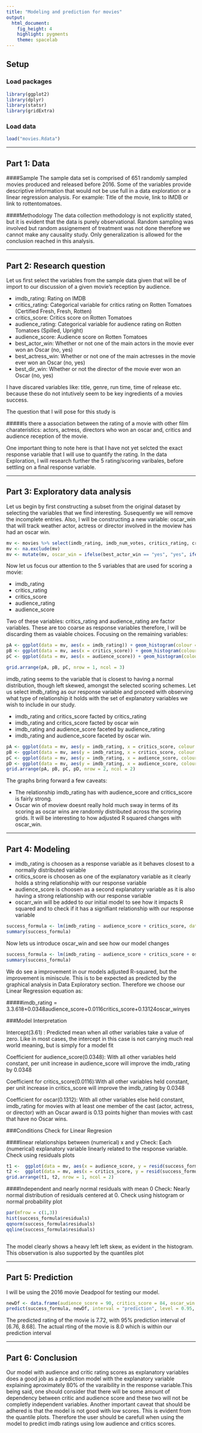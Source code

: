 ```yaml
---
title: "Modeling and prediction for movies"
output: 
  html_document: 
    fig_height: 4
    highlight: pygments
    theme: spacelab
---
```


## Setup

### Load packages

```r
library(ggplot2)
library(dplyr)
library(statsr)
library(gridExtra)
```

### Load data
```r
load("movies.Rdata")
```

* * *

## Part 1: Data

####Sample
The sample data set is comprised of 651 randomly sampled movies produced and released before 2016. Some of the variables provide descriptive information that would not be use full in a data exploration or a linear regression analysis. For example:  Title of the movie, link to IMDB or link to rottentomatoes.

####Methodology
The data collection methodology is not explicitly stated, but it is evident that the data is purely observational. Random sampling was involved but random assignement of treatment was not done therefore we cannot make any causality study. Only generalization is allowed for the conclusion reached in this analysis.

* * *

## Part 2: Research question

Let us first select the variables from the sample data given that will be of import to our discussion of a given movie's reception by audience.

- imdb_rating: Rating on IMDB
- critics_rating: Categorical variable for critics rating on Rotten Tomatoes (Certified Fresh, Fresh, Rotten)
- critics_score: Critics score on Rotten Tomatoes
- audience_rating: Categorical variable for audience rating on Rotten Tomatoes (Spilled, Upright)
- audience_score: Audience score on Rotten Tomatoes
- best_actor_win: Whether or not one of the main actors in the movie ever won an Oscar (no, yes)
- best_actress_win: Whether or not one of the main actresses in the movie ever won an Oscar (no, yes)
- best_dir_win: Whether or not the director of the movie ever won an Oscar (no, yes)

I have discared variables like: title, genre, run time, time of release etc. because these do not intutively seem to be key ingredients of a movies success.

The question that I will pose for this study is

#####Is there a association between the rating of a movie with other film charateristics: actors, actress, directors who won an oscar and, critics and audience reception of the movie.

One important thing to note here is that I have not yet selcted the exact response variable that I will use to quantify the rating. In the data Exploration, I will research further the 5 rating/scoring varibales, before settling on a final response variable.


* * *

## Part 3: Exploratory data analysis

Let us begin by first constructing a subset from the original dataset by selecting the variables that we find interesting. Susequently we will remove the incomplete entries. Also, I will be constructing a new variable: oscar_win that will track weather actor, actress or director involved in the moview has had an oscar win.

```r
mv <- movies %>% select(imdb_rating, imdb_num_votes, critics_rating, critics_score, audience_score, audience_rating,  best_actor_win, best_actress_win, best_dir_win )
mv <- na.exclude(mv)
mv <- mutate(mv, oscar_win = ifelse(best_actor_win == "yes", "yes", ifelse(best_actress_win == "yes", "yes", ifelse(best_dir_win == "yes", "yes", "no"))))
```

Now let us focus our attention to the 5 variables that are used for scoring a movie:

- imdb_rating
- critics_rating
- critics_score
- audience_rating
- audience_score

Two of these variables: critics_rating and audience_rating are factor variables. These are too coarse as response variables therefore, I will be discarding them as vaiable choices. Focusing on the remaining variables:

```r
pA <- ggplot(data = mv, aes(x = imdb_rating)) + geom_histogram(colour = "black", fill = "green", binwidth = .5)
pB <- ggplot(data = mv, aes(x = critics_score)) + geom_histogram(colour = "black", fill = "cyan", binwidth = 5)
pC <- ggplot(data = mv, aes(x = audience_score)) + geom_histogram(colour = "black", fill = "yellow", binwidth = 5)

grid.arrange(pA, pB, pC, nrow = 1, ncol = 3)

```


imdb_rating seems to the variable that is closest to having a normal distribution, though left skewed, amongst the selected scoring schemes. Let us select imdb_rating as our response variable and proceed with observing what type of relationship it holds with the set of explanatory variables we wish to include in our study.

- imdb_rating and critics_score facted by critics_rating
- imdb_rating and critics_score facted by oscar win
- imdb_rating and audience_score faceted by audience_rating
- imdb_rating and audience_score faceted by oscar win.

```r
pA <- ggplot(data = mv, aes(y = imdb_rating, x = critics_score, colour = critics_rating)) + geom_point()
pB <- ggplot(data = mv, aes(y = imdb_rating, x = critics_score, colour = oscar_win)) + geom_point()
pC <- ggplot(data = mv, aes(y = imdb_rating, x = audience_score, colour = audience_rating)) + geom_point()
pD <- ggplot(data = mv, aes(y = imdb_rating, x = audience_score, colour = oscar_win)) + geom_point()
grid.arrange(pA, pB, pC, pD, nrow = 2, ncol = 2)
```

The graphs bring forward a few caveats:

- The relationship imdb_rating has with audience_score and critics_score is fairly strong. 
- Oscar win of  moview doesnt really hold much sway in terms of its scoring as oscar wins are randomly distributed across the scroring grids. It will be interesting to how adjusted R squared changes with oscar_win.

* * *

## Part 4: Modeling

 - imdb_rating is choosen as a response variable as it behaves closest to a normally distributed variable
 - critics_score is choosen as one of the explanatory variable as it clearly holds a string relationship with our response variable
 - audience_score is choosen as a second explanatory variable as it is also having a strong relationship with our response variable
 - oscarr_win will be added to our initial model to see how it impacts R squared and to check if it has a signifiant relationship with our response variable


```r
success_formula <- lm(imdb_rating ~ audience_score + critics_score, data = mv)
summary(success_formula)
```

Now lets us introduce oscar_win and see how our model changes

```r
success_formula <- lm(imdb_rating ~ audience_score + critics_score + oscar_win, data = mv)
summary(success_formula)
```

We do see a improvement in our models adjusted R-squared, but the improvement is miniscule. This is to be expected as predicted by the graphical analysis in Data Exploratory section. Therefore we choose our Linear Regression equation as:

#####imdb_rating = 3.3.618+0.0348audience_score+0.0116critics_score+0.13124oscar_winyes

###Model Interpretation

Intercept(3.61) : Predicted mean when all other variables take a value of zero. Like in most cases, the intercept in this case is not carrying much real world meaning, but is simply for a model fit

Coefficient for audience_score(0.0348): With all other variables held constant, per unit increase in audience_score will improve the imdb_rating by 0.0348 

Coefficient for critics_score(0.0116):With all other variables held constant, per unit increase in critics_score will improve the imdb_rating by 0.0348

Coefficient for oscar(0.1312): With all other variables else held constant, imdb_rating for movies with at least one member of the cast (actor, actress, or director) with an Oscar award is 0.13 points higher than movies with cast that have no Oscar wins.

###Conditions Check for Linear Regresion

####linear relationships between (numerical) x and y 
Check: Each (numerical) explanatory variable linearly related to the response variable. Check using residuals plots

```r
t1 <-  ggplot(data = mv, aes(x = audience_score, y = resid(success_formula))) + geom_hline(yintercept = 0, size = 1)  + xlab("audience_score") + ylab("Residual") + geom_point()  
t2 <-  ggplot(data = mv, aes(x = critics_score, y = resid(success_formula))) + geom_hline(yintercept = 0, size = 2)  + xlab("critics_score") + ylab("Residual") + geom_point()
grid.arrange(t1, t2, nrow = 1, ncol = 2)
```


####Independent and nearly normal residuals with mean 0
Check: Nearly normal distribution of residuals centered at 0. Check using histogram or normal probability plot

```r
par(mfrow = c(1,3))
hist(success_formula$residuals)
qqnorm(success_formula$residuals)
qqline(success_formula$residuals)



```
The model clearly shows a heavy left left skew, as evident in the histogram. This observation is also supported by the quantiles plot

* * *

## Part 5: Prediction

I will be using the 2016 movie Deadpool for testing our model.

```r
newDf <- data.frame(audience_score = 90, critics_score = 84, oscar_win = "no")
predict(success_formula, newDf, interval = "prediction", level = 0.95, se.fit = TRUE)

```

The predicted rating of the movie is 7.72, with 95% prediction interval of [6.76, 8.68]. The actual rting of the movie is 8.0 which is within our prediction interval 

* * *

## Part 6: Conclusion

Our model with audience and critic rating scores as explanatory variables does a good job as a prediction model with the explanatory variable explaining aproximately 80% of the varaibility in the response variable.This being said, one should consider that there will be some amount of dependency between critic and audience score and these two will not be completly independent variables. Another important caveat that should be adhered is that the model is not good with low scores. This is evident from the quantile plots. Therefore the user should be carefull when using the model to predict imdb ratings using low audience and critics scores.
